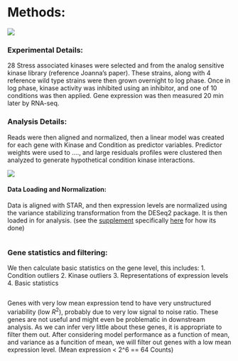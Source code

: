 # Methods:


![](img/Experiment_Cartoon.png)

### Experimental Details:
28 Stress associated kinases were selected and from the analog sensitive kinase library (reference Joanna's paper).
These strains, along with 4 reference wild type strains were then grown overnight to log phase.
Once in log phase, kinase activity was inhibited using an inhibitor, and one of 10 conditions was then applied.
Gene expression was then measured 20 min later by RNA-seq.


### Analysis Details:

Reads were then aligned and normalized, then a linear model was created for each gene with Kinase and Condition as predictor variables.
Predictor weights were used to ...., and large residuals profiles were clustered then analyzed to generate hypothetical condition kinase interactions.

![](img/Kinase_Pipeline.png)

#### Data Loading and Normalization:

Data is aligned with STAR, and then expression levels are normalized using the variance stabilizing transformation from the DESeq2 package.
It is then loaded in for analysis.
(see the [supplement](#Supplement) specifically [here](##Sequence-Alignment,-Normalization,-and-Transformation:) for how its done)


```r
```

### Gene statistics and filtering:



We then calculate basic statistics on the gene level, this includes:
1.
Condition outliers
2.
Kinase outliers
3.
Representations of expression levels
4.
Basic statistics

```r
```


Genes with very low mean expression tend to have very unstructured variability (low $R^2$), probably due to very low signal to noise ratio.
These genes are not useful and might even be problematic in downstream analysis.
As we can infer very little about these genes, it is appropriate to filter them out.
After considering model performance as a function of mean, and variance as a funcition of mean, we will filter out genes with a low mean expression level.
(Mean expression < 2^6 == 64 Counts)

```r
```
